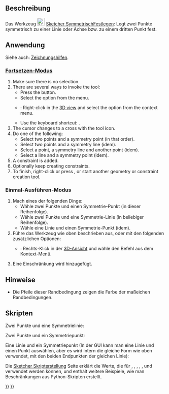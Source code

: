 <languages/>

{{Docnav/de
|[[Sketcher_ConstrainEqual/de|GleichheitFestlegen]]
|[[Sketcher_ConstrainBlock/de|Fixieren]]
|[[Sketcher_Workbench/de|Sketcher]]
|IconL=Sketcher_ConstrainEqual.svg
|IconR=Sketcher_ConstrainBlock.svg
|IconC=Workbench_Sketcher.svg
}}

{{GuiCommand/de
|Name=Sketcher ConstrainSymmetric
|Name/de=Sketcher SymmetrischFestlegen
|MenuLocation=Skizze → Sketcher-Randbedingungen → Symmetrisch festlegen
|Workbenches=[[Sketcher_Workbench/de|Sketcher]]
|Shortcut={{KEY|S}}
|SeeAlso=
}}

<span id="Description"></span>
==Beschreibung== 

Das Werkzeug [[Image:Sketcher_ConstrainSymmetric.svg|24px]] [[Sketcher_ConstrainSymmetric/de|Sketcher SymmetrischFestlegen]]: Legt zwei Punkte symmetrisch zu einer Linie oder Achse bzw. zu einem dritten Punkt fest.

<span id="Usage"></span>
==Anwendung==

Siehe auch: [[Sketcher_Workbench/de#Zeichnungshilfen|Zeichnungshilfen]].

<span id="Continue_mode"></span>
===[[Sketcher_Workbench/de#Fortsetzen-Modi|Fortsetzen-Modus]]===

# Make sure there is no selection.
# There are several ways to invoke the tool:
#* Press the {{Button|[[Image:Sketcher_ConstrainSymmetric.svg|16px]] [[Sketcher_ConstrainSymmetric|Constrain symmetric]]}} button.
#* Select the {{MenuCommand|Sketch → Sketcher constraints → [[Image:Sketcher_ConstrainSymmetric.svg|16px]] Constrain symmetric}} option from the menu.
#* {{Version|1.0}}: Right-click in the [[3D_view|3D view]] and select the {{MenuCommand|Constrain → [[Image:Sketcher_ConstrainSymmetric.svg|16px]] Constrain symmetric}} option from the context menu.
#* Use the keyboard shortcut: {{KEY|S}}.
# The cursor changes to a cross with the tool icon.
# Do one of the following:
#* Select two points and a symmetry point (in that order).
#* Select two points and a symmetry line (idem).
#* Select a point, a symmetry line and another point (idem).
#* Select a line and a symmetry point (idem).
# A constraint is added.
# Optionally keep creating constraints.
# To finish, right-click or press {{KEY|Esc}}, or start another geometry or constraint creation tool.

<span id="Run-once_mode"></span>
===Einmal-Ausführen-Modus===

# Mach eines der folgenden Dinge:
#* Wähle zwei Punkte und einen Symmetrie-Punkt (in dieser Reihenfolge).
#* Wähle zwei Punkte und eine Symmetrie-Linie (in beliebiger Reihenfolge).
#* Wähle eine Linie und einen Symmetrie-Punkt (idem).
# Führe das Werkzeug wie oben beschrieben aus, oder mit den folgenden zusätzlichen Optionen:
#* {{Version/de|1.0}}: Rechts-Klick in der [[3D_view/de|3D-Ansicht]] und wähle den Befehl {{MenuCommand|[[Image:Sketcher_ConstrainSymmetric.svg|16px]] Symmetrisch festlegen}} aus dem Kontext-Menü.
# Eine Einschränkung wird hinzugefügt.

<span id="Notes"></span>
==Hinweise==

* Die Pfeile dieser Randbedingung zeigen die Farbe der maßeichen Randbedingungen.

<span id="Scripting"></span>
== Skripten ==

Zwei Punkte und eine Symmetrielinie:

{{Code|code=Sketch.addConstraint(Sketcher.Constraint('Symmetric', Line1, PointOfLine1, Line2, PointOfLine2, SymmetryLine))}}

Zwei Punkte und ein Symmetriepunkt:

{{Code|code=Sketch.addConstraint(Sketcher.Constraint('Symmetric', Line1, PointOfLine1, Line2, PointOfLine2, LineS, PointOfLineS))}}

Eine Linie und ein Symmetriepunkt (In der GUI kann man eine Linie und einen Punkt auswählen, aber es wird intern die gleiche Form wie oben verwendet, mit den beiden Endpunkten der gleichen Linie):

{{Code|code=Sketch.addConstraint(Sketcher.Constraint('Symmetric', Line, 1, Line, 2, LineS, PointOfLineS))}}

Die [[Sketcher_scripting/de|Sketcher Skripterstellung]] Seite erklärt die Werte, die für {{incode|Linie1}}, {{incode|Linie2}}, {{incode|LinieS}}, {{incode|Linie}}, {{incode|PunktVonLinie1}}, {{incode|PunktVonLinie2}} und {{incode|PunktVonLinieS}} verwendet werden können, und enthält weitere Beispiele, wie man Beschränkungen aus Python-Skripten erstellt.


{{Docnav/de
|[[Sketcher_ConstrainEqual/de|GleichheitFestlegen]]
|[[Sketcher_ConstrainBlock/de|Fixieren]]
|[[Sketcher_Workbench/de|Sketcher]]
|IconL=Sketcher_ConstrainEqual.svg
|IconR=Sketcher_ConstrainBlock.svg
|IconC=Workbench_Sketcher.svg
}}

{{Sketcher_Tools_navi{{#translation:}}}}
{{Userdocnavi{{#translation:}}}}